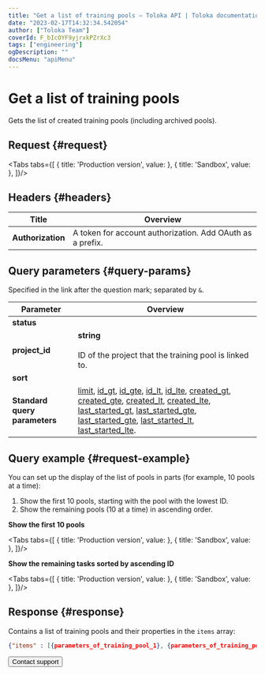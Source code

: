 ```yaml
---
title: "Get a list of training pools — Toloka API | Toloka documentation"
date: "2023-02-17T14:32:34.542054"
author: ["Toloka Team"]
coverId: F_bIcOYF9yjrxkPZrXc3
tags: ["engineering"]
ogDescription: ""
docsMenu: "apiMenu"
---
```



# Get a list of training pools

<Announce/>

Gets the list of created training pools (including archived pools).

## Request {#request}

<Tabs tabs={[
  { title: 'Production version', value: <GetTrainingListList1/> },
  { title: 'Sandbox', value: <GetTrainingListList2/> },
]}/>

## Headers {#headers}

Title | Overview
----- | -----
**Authorization** | A token for account authorization. Add OAuth as a prefix.

## Query parameters {#query-params}

Specified in the link after the question mark; separated by `&`.

Parameter | Overview
----- | -----
**status** | <GetTrainingListTable1/>
**project_id** | **string**<br/><br/>ID of the project that the training pool is linked to.
**sort** | <GetTrainingListTable2/>
**Standard query parameters** | [limit](/docs/api/standard-query-parameters#limit), [id_gt](/docs/api/standard-query-parameters#id_gt), [id_gte](/docs/api/standard-query-parameters#id_gte), [id_lt](/docs/api/standard-query-parameters#id_lt), [id_lte](/docs/api/standard-query-parameters#id_lte), [created_gt](/docs/api/standard-query-parameters#created_gt), [created_gte](/docs/api/standard-query-parameters#created_gte), [created_lt](/docs/api/standard-query-parameters#created_lt), [created_lte](/docs/api/standard-query-parameters#created_lte), [last_started_gt](/docs/api/standard-query-parameters#last_started_gt), [last_started_gte](/docs/api/standard-query-parameters#last_started_gte), [last_started_gte](/docs/api/standard-query-parameters#last_started_gte), [last_started_lt](/docs/api/standard-query-parameters#last_started_lt), [last_started_lte](/docs/api/standard-query-parameters#last_started_lte).

## Query example {#request-example}

You can set up the display of the list of pools in parts (for example, 10 pools at a time):

1. Show the first 10 pools, starting with the pool with the lowest ID.
1. Show the remaining pools (10 at a time) in ascending order.

**Show the first 10 pools**

<Tabs tabs={[
  { title: 'Production version', value: <GetTrainingListList3/> },
  { title: 'Sandbox', value: <GetTrainingListList4/> },
]}/>

**Show the remaining tasks sorted by ascending ID**

<Tabs tabs={[
  { title: 'Production version', value: <GetTrainingListList5/> },
  { title: 'Sandbox', value: <GetTrainingListList6/> },
]}/>

## Response {#response}

Contains a list of training pools and their properties in the `items` array:

```json
{"items" : [{parameters_of_training_pool_1}, {parameters_of_training_pool_2}, ... {parameters_of_training_pool__n_}], "has_more": false}
```

<Button themeColor="light" view="default" size="l" type="link" url="/docs/guide/troubleshooting/support?form-source=api-get-training-list">Contact support</Button>
